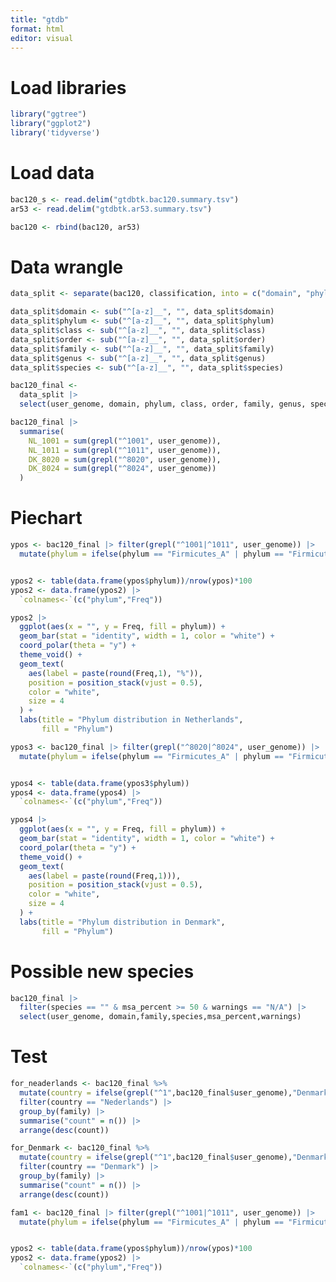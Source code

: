 ```yaml
---
title: "gtdb"
format: html
editor: visual
---
```


# Load libraries

```r
library("ggtree")
library("ggplot2")
library('tidyverse')
```

# Load data

```r
bac120_s <- read.delim("gtdbtk.bac120.summary.tsv")
ar53 <- read.delim("gtdbtk.ar53.summary.tsv")

bac120 <- rbind(bac120, ar53)

```

# Data wrangle

```r
data_split <- separate(bac120, classification, into = c("domain", "phylum", "class", "order", "family", "genus", "species"), sep = ";", remove = FALSE, fill = "right")
```

```r
data_split$domain <- sub("^[a-z]__", "", data_split$domain)
data_split$phylum <- sub("^[a-z]__", "", data_split$phylum)
data_split$class <- sub("^[a-z]__", "", data_split$class)
data_split$order <- sub("^[a-z]__", "", data_split$order)
data_split$family <- sub("^[a-z]__", "", data_split$family)
data_split$genus <- sub("^[a-z]__", "", data_split$genus)
data_split$species <- sub("^[a-z]__", "", data_split$species)
```

```r
bac120_final <- 
  data_split |> 
  select(user_genome, domain, phylum, class, order, family, genus, species, msa_percent, warnings)
```

```r
bac120_final |> 
  summarise(
    NL_1001 = sum(grepl("^1001", user_genome)),
    NL_1011 = sum(grepl("^1011", user_genome)),
    DK_8020 = sum(grepl("^8020", user_genome)),
    DK_8024 = sum(grepl("^8024", user_genome))
  )
```

# Piechart

```r

ypos <- bac120_final |> filter(grepl("^1001|^1011", user_genome)) |> 
  mutate(phylum = ifelse(phylum == "Firmicutes_A" | phylum == "Firmicutes_C", "Firmicutes", phylum))


ypos2 <- table(data.frame(ypos$phylum))/nrow(ypos)*100
ypos2 <- data.frame(ypos2) |> 
  `colnames<-`(c("phylum","Freq"))
```

```r

ypos2 |> 
  ggplot(aes(x = "", y = Freq, fill = phylum)) +
  geom_bar(stat = "identity", width = 1, color = "white") +
  coord_polar(theta = "y") +
  theme_void() +
  geom_text(
    aes(label = paste(round(Freq,1), "%")),
    position = position_stack(vjust = 0.5),
    color = "white",
    size = 4
  ) +
  labs(title = "Phylum distribution in Netherlands",
       fill = "Phylum")

```

```r
ypos3 <- bac120_final |> filter(grepl("^8020|^8024", user_genome)) |> 
  mutate(phylum = ifelse(phylum == "Firmicutes_A" | phylum == "Firmicutes_C", "Firmicutes", phylum))


ypos4 <- table(data.frame(ypos3$phylum))
ypos4 <- data.frame(ypos4) |> 
  `colnames<-`(c("phylum","Freq"))
```

```r
ypos4 |> 
  ggplot(aes(x = "", y = Freq, fill = phylum)) +
  geom_bar(stat = "identity", width = 1, color = "white") +
  coord_polar(theta = "y") +
  theme_void() +
  geom_text(
    aes(label = paste(round(Freq,1))),
    position = position_stack(vjust = 0.5),
    color = "white",
    size = 4
  ) +
  labs(title = "Phylum distribution in Denmark",
       fill = "Phylum")

```

# Possible new species

```r
bac120_final |> 
  filter(species == "" & msa_percent >= 50 & warnings == "N/A") |> 
  select(user_genome, domain,family,species,msa_percent,warnings)
```

# Test

```r
for_neaderlands <- bac120_final %>%
  mutate(country = ifelse(grepl("^1",bac120_final$user_genome),"Denmark","Nederlands")) |> 
  filter(country == "Nederlands") |> 
  group_by(family) |> 
  summarise("count" = n()) |> 
  arrange(desc(count))

for_Denmark <- bac120_final %>%
  mutate(country = ifelse(grepl("^1",bac120_final$user_genome),"Denmark","Nederlands")) |> 
  filter(country == "Denmark") |> 
  group_by(family) |> 
  summarise("count" = n()) |> 
  arrange(desc(count))
```

```r
fam1 <- bac120_final |> filter(grepl("^1001|^1011", user_genome)) |> 
  mutate(phylum = ifelse(phylum == "Firmicutes_A" | phylum == "Firmicutes_C", "Firmicutes", phylum))


ypos2 <- table(data.frame(ypos$phylum))/nrow(ypos)*100
ypos2 <- data.frame(ypos2) |> 
  `colnames<-`(c("phylum","Freq"))
```
